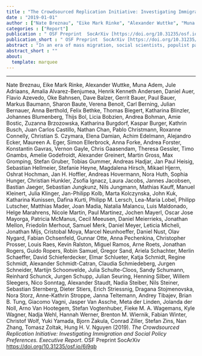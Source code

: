 ```yaml
---
title : "The Crowdsourced Replication Initiative: Investigating Immigration and Social Policy Preferences. Executive Report"
date : "2019-01-01"
author : ["Nate Breznau", "Eike Mark Rinke", "Alexander Wuttke", "Muna Adem", "Jule Adriaans", "Amalia Alvarez-Benjumea", "Henrik Kenneth Andersen", "Daniel Auer", "Flavio Azevedo", "Oke Bahnsen", "Dave Balzer", "Gerrit Bauer", "Paul Bauer", "Markus Baumann", "Sharon Baute", "Verena Benoit", "Carl Berning", "Julian Bernauer", "Anna Berthold", "Felix Bethke", "Thomas Biegert", "Katharina Blinzler", "Johannes Blumenberg", "Thijs Bol", "Licia Bobzien", "Andrea Bohman", "Amie Bostic", "Zuzanna Brzozowska", "Katharina Burgdorf", "Kaspar Burger", "Kathrin Busch", "Juan Carlos Castillo", "Nathan Chan", "Pablo Christmann", "Roxanne Connelly", "Christian S. Czymara", "Elena Damian", "Achim Edelmann", "Alejandro Ecker", "Maureen A. Eger", "Simon Ellerbrock", "Anna Forke", "Andrea Forster", "Konstantin Gavras", "Vernon Gayle", "Chris Gaasendam", "Theresa Gessler", "Timo Gnambs", "Amelie Godefroidt", "Alexander Greinert", "Martin Gross", "Max Gromping", "Stefan Gruber", "Tobias Gummer", "Andreas Hadjar", "Jan Paul Heisig", "Sebastian Hellmeier", "Stefanie Heyne", "Magdalena Hirsch", "Mikael Hjerm", "Oshrat Hochman", "Jan H. Hoffler", "Andreas Hovermann", "Nora Huth", "Sophia Hunger", "Christian Hunkler", "Zsofia Ignacz", "Laura Jacobs", "Jannes Jacobsen", "Bastian Jaeger", "Sebastian Jungkunz", "Nils Jungmann", "Mathias Kauff", "Manuel Kleinert", "Julia Klinger", "Jan-Philipp Kolb", "Marta Kolczynska", "John Kuk", "Katharina Kunissen", "Dafina Kurti", "Philipp M. Lersch", "Lea-Maria Lobel", "Philipp Lutscher", "Matthias Mader", "Joan Madia", "Natalia Malancu", "Luis Maldonado", "Helge Marahrens", "Nicole Martin", "Paul Martinez", "Jochen Mayerl", "Oscar Jose Mayorga", "Patricia McManus", "Cecil Meeusen", "Daniel Meierrieks", "Jonathan Mellon", "Friedolin Merhout", "Samuel Merk", "Daniel Meyer", "Leticia Micheli", "Jonathan Mijs", "Cristobal Moya", "Marcel Neunhoeffer", "Daniel Nust", "Olav Nygard", "Fabian Ochsenfeld", "Gunnar Otte", "Anna Pechenkina", "Christopher Prosser", "Louis Raes", "Kevin Ralston", "Miguel Ramos", "Arne Roets", "Jonathan Rogers", "Guido Ropers", "Robin Samuel", "Gregor Sand", "Ariela Schachter", "Merlin Schaeffer", "David Schieferdecker", "Elmar Schlueter", "Katja Schmidt", "Regine Schmidt", "Alexander Schmidt-Catran", "Claudia Schmiedeberg", "Jurgen Schneider", "Martijn Schoonvelde", "Julia Schulte-Cloos", "Sandy Schumann", "Reinhard Schunck", "Jurgen Schupp", "Julian Seuring", "Henning Silber", "Willem Sleegers", "Nico Sonntag", "Alexander Staudt", "Nadia Steiber", "Nils Steiner", "Sebastian Sternberg", "Dieter Stiers", "Erich Striessnig", "Dragana Stojmenovska", "Nora Storz", "Anne-Kathrin Stroppe", "Janna Teltemann", "Andrey Tibajev", "Brian B. Tung", "Giacomo Vagni", "Jasper Van Assche", "Meta {\noopsortlindenvan der Linden}", "Jolanda {\noopsortnollvan der Noll}", "Arno Van Hootegem", "Stefan Vogtenhuber", "Fieke M. A. Wagemans", "Kyle Wagner", "Nadja Wehl", "Hannah Werner", "Brenton M. Wiernik", "Fabian Winter", "Christof Wolf", "Yuki Yamada", "Bjorn Zakula", "Conrad Ziller", "Stefan Zins", "Nan Zhang", "Tomasz Zoltak", "Hung H. V. Nguyen"]
categories : ["Report"]
publication : " OSF Preprint  SocArXiv [https://doi.org/10.31235/osf.io/6j9qb](https://doi.org/10.31235/osf.io/6j9qb)"
publication_short : " OSF Preprint  SocArXiv [https://doi.org/10.31235/osf.io/6j9qb](https://doi.org/10.31235/osf.io/6j9qb)"
abstract : "In an era of mass migration, social scientists, populist parties and social movements raise concerns over the future of immigration-destination societies. What impacts does this have on policy and social solidarity? Comparative cross-national research, relying mostly on secondary data, has findings in different directions. There is a threat of selective model reporting and lack of replicability. The heterogeneity of countries obscures attempts to clearly define data-generating models. P-hacking and HARKing lurk among standard research practices in this area. This project employs crowdsourcing to address these issues. It draws on replication, deliberation, meta-analysis and harnessing the power of many minds at once. The Crowdsourced Replication Initiative carries two main goals, (a) to better investigate the linkage between immigration and social policy preferences across countries, and (b) to develop crowdsourcing as a social science method. The Executive Report provides short reviews of the area of social policy preferences and immigration, and the methods and impetus behind crowdsourcing plus a description of the entire project. Three main areas of findings will appear in three papers, that are registered as PAPs or in process."
abstract_short : ""
about:
  template: marquee
---
```

---


::: {.callout-note title="How to cite this work"}

Nate Breznau, Eike Mark Rinke, Alexander Wuttke, Muna Adem, Jule Adriaans, Amalia Alvarez-Benjumea, Henrik Kenneth Andersen, Daniel Auer, Flavio Azevedo, Oke Bahnsen, Dave Balzer, Gerrit Bauer, Paul Bauer, Markus Baumann, Sharon Baute, Verena Benoit, Carl Berning, Julian Bernauer, Anna Berthold, Felix Bethke, Thomas Biegert, Katharina Blinzler, Johannes Blumenberg, Thijs Bol, Licia Bobzien, Andrea Bohman, Amie Bostic, Zuzanna Brzozowska, Katharina Burgdorf, Kaspar Burger, Kathrin Busch, Juan Carlos Castillo, Nathan Chan, Pablo Christmann, Roxanne Connelly, Christian S. Czymara, Elena Damian, Achim Edelmann, Alejandro Ecker, Maureen A. Eger, Simon Ellerbrock, Anna Forke, Andrea Forster, Konstantin Gavras, Vernon Gayle, Chris Gaasendam, Theresa Gessler, Timo Gnambs, Amelie Godefroidt, Alexander Greinert, Martin Gross, Max Gromping, Stefan Gruber, Tobias Gummer, Andreas Hadjar, Jan Paul Heisig, Sebastian Hellmeier, Stefanie Heyne, Magdalena Hirsch, Mikael Hjerm, Oshrat Hochman, Jan H. Hoffler, Andreas Hovermann, Nora Huth, Sophia Hunger, Christian Hunkler, Zsofia Ignacz, Laura Jacobs, Jannes Jacobsen, Bastian Jaeger, Sebastian Jungkunz, Nils Jungmann, Mathias Kauff, Manuel Kleinert, Julia Klinger, Jan-Philipp Kolb, Marta Kolczynska, John Kuk, Katharina Kunissen, Dafina Kurti, Philipp M. Lersch, Lea-Maria Lobel, Philipp Lutscher, Matthias Mader, Joan Madia, Natalia Malancu, Luis Maldonado, Helge Marahrens, Nicole Martin, Paul Martinez, Jochen Mayerl, Oscar Jose Mayorga, Patricia McManus, Cecil Meeusen, Daniel Meierrieks, Jonathan Mellon, Friedolin Merhout, Samuel Merk, Daniel Meyer, Leticia Micheli, Jonathan Mijs, Cristobal Moya, Marcel Neunhoeffer, Daniel Nust, Olav Nygard, Fabian Ochsenfeld, Gunnar Otte, Anna Pechenkina, Christopher Prosser, Louis Raes, Kevin Ralston, Miguel Ramos, Arne Roets, Jonathan Rogers, Guido Ropers, Robin Samuel, Gregor Sand, Ariela Schachter, Merlin Schaeffer, David Schieferdecker, Elmar Schlueter, Katja Schmidt, Regine Schmidt, Alexander Schmidt-Catran, Claudia Schmiedeberg, Jurgen Schneider, Martijn Schoonvelde, Julia Schulte-Cloos, Sandy Schumann, Reinhard Schunck, Jurgen Schupp, Julian Seuring, Henning Silber, Willem Sleegers, Nico Sonntag, Alexander Staudt, Nadia Steiber, Nils Steiner, Sebastian Sternberg, Dieter Stiers, Erich Striessnig, Dragana Stojmenovska, Nora Storz, Anne-Kathrin Stroppe, Janna Teltemann, Andrey Tibajev, Brian B. Tung, Giacomo Vagni, Jasper Van Assche, Meta \noopsortlindenvan der Linden, Jolanda \noopsortnollvan der Noll, Arno Van Hootegem, Stefan Vogtenhuber, Fieke M. A. Wagemans, Kyle Wagner, Nadja Wehl, Hannah Werner, Brenton M. Wiernik, Fabian Winter, Christof Wolf, Yuki Yamada, Bjorn Zakula, Conrad Ziller, Stefan Zins, Nan Zhang, Tomasz Zoltak, Hung H. V. Nguyen (2019). *The Crowdsourced Replication Initiative: Investigating Immigration and Social Policy Preferences. Executive Report*.  OSF Preprint  SocArXiv [https://doi.org/10.31235/osf.io/6j9qb](https://doi.org/10.31235/osf.io/6j9qb)

:::

